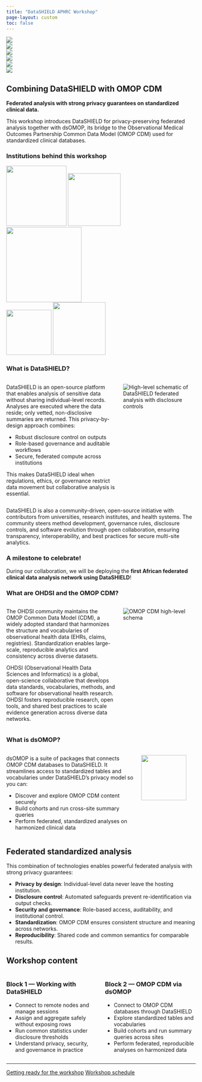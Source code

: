 ```yaml
---
title: "DataSHIELD APHRC Workshop"
page-layout: custom
toc: false
---
```


```{=html}
<div class="hero-carousel">
  <div class="carousel-container">
    <div class="carousel-track">
      <div class="carousel-slide">
        <img src="images/ahprc.jpg">
      </div>
      <div class="carousel-slide">
        <img src="images/aphrc_logo.png">
      </div>
      <div class="carousel-slide">
        <img src="images/brge_logo.png">
      </div>
      <div class="carousel-slide">
        <img src="images/isglobal_logo.jpg">
      </div>
      <div class="carousel-slide">
        <img src="images/aphrc_logo.png">
      </div>
      <div class="carousel-slide">
        <img src="images/brge_logo.png">
      </div>
    </div>
  </div>
</div>
```

::: {.my-5}
# Combining DataSHIELD with OMOP CDM

**Federated analysis with strong privacy guarantees on standardized clinical data.**

This workshop introduces DataSHIELD for privacy-preserving federated analysis together with dsOMOP, its bridge to the Observational Medical Outcomes Partnership Common Data Model (OMOP CDM) used for standardized clinical databases.
:::

### Institutions behind this workshop

::: {.text-center}
![](images/isglobal_logo.jpg){.img-fluid width=160px}
![](images/brge_logo.png){.img-fluid width=140px}
![](images/aphrc_logo.png){.img-fluid width=200px}
<br>
![](images/datashield.webp){.img-fluid width=120px}
![](images/ohdsi.png){.img-fluid width=140px}
:::

### What is DataSHIELD?

:::: {.columns}
::: {.column width="60%"}
DataSHIELD is an open-source platform that enables analysis of sensitive data without sharing individual-level records. Analyses are executed where the data reside; only vetted, non-disclosive summaries are returned. This privacy-by-design approach combines:

- Robust disclosure control on outputs
- Role-based governance and auditable workflows
- Secure, federated compute across institutions

This makes DataSHIELD ideal when regulations, ethics, or governance restrict data movement but collaborative analysis is essential.
:::

::: {.column width="40%"}
![](images/datashield.jpg){.img-fluid .rounded alt="High-level schematic of DataSHIELD federated analysis with disclosure controls"}
:::
::::

DataSHIELD is also a community-driven, open-source initiative with contributors from universities, research institutes, and health systems. The community steers method development, governance rules, disclosure controls, and software evolution through open collaboration, ensuring transparency, interoperability, and best practices for secure multi-site analytics.

::: {.callout-important}
### A milestone to celebrate!

During our collaboration, we will be deploying the **first African federated clinical data analysis network using DataSHIELD**!
:::

### What are OHDSI and the OMOP CDM?

:::: {.columns}
::: {.column width="60%"}
The OHDSI community maintains the OMOP Common Data Model (CDM), a widely adopted standard that harmonizes the structure and vocabularies of observational health data (EHRs, claims, registries). Standardization enables large-scale, reproducible analytics and consistency across diverse datasets.

OHDSI (Observational Health Data Sciences and Informatics) is a global, open-science collaborative that develops data standards, vocabularies, methods, and software for observational health research. OHDSI fosters reproducible research, open tools, and shared best practices to scale evidence generation across diverse data networks.
:::

::: {.column width="40%"}
![](images/cdm54.png){.img-fluid .rounded alt="OMOP CDM high-level schema"}
:::
::::

### What is dsOMOP?

:::: {.columns}
::: {.column width="70%"}
dsOMOP is a suite of packages that connects OMOP CDM databases to DataSHIELD. It streamlines access to standardized tables and vocabularies under DataSHIELD's privacy model so you can:

- Discover and explore OMOP CDM content securely
- Build cohorts and run cross-site summary queries
- Perform federated, standardized analyses on harmonized clinical data
:::

::: {.column width="30%"}
::: {.text-end}
![](images/dsomop_logo.png){.img-fluid width=120px}
:::
:::
::::

## Federated standardized analysis

This combination of technologies enables powerful federated analysis with strong privacy guarantees:

- **Privacy by design**: Individual-level data never leave the hosting institution.
- **Disclosure control**: Automated safeguards prevent re-identification via output checks.
- **Security and governance**: Role-based access, auditability, and institutional control.
- **Standardization**: OMOP CDM ensures consistent structure and meaning across networks.
- **Reproducibility**: Shared code and common semantics for comparable results.

## Workshop content

:::: {.columns}
::: {.column width="50%"}
### Block 1 — Working with DataSHIELD
- Connect to remote nodes and manage sessions
- Assign and aggregate safely without exposing rows
- Run common statistics under disclosure thresholds
- Understand privacy, security, and governance in practice
:::

::: {.column width="50%"}
### Block 2 — OMOP CDM via dsOMOP
- Connect to OMOP CDM databases through DataSHIELD
- Explore standardized tables and vocabularies
- Build cohorts and run summary queries across sites
- Perform federated, reproducible analyses on harmonized data
:::
::::

---

::: {.text-center .mt-5 .mb-5}
<a href="getting-started.qmd" class="btn btn-primary btn-lg">Getting ready for the workshop</a>
<a href="schedule.qmd" class="btn btn-secondary btn-lg">Workshop schedule</a>
:::

::: {.mb-5}
:::